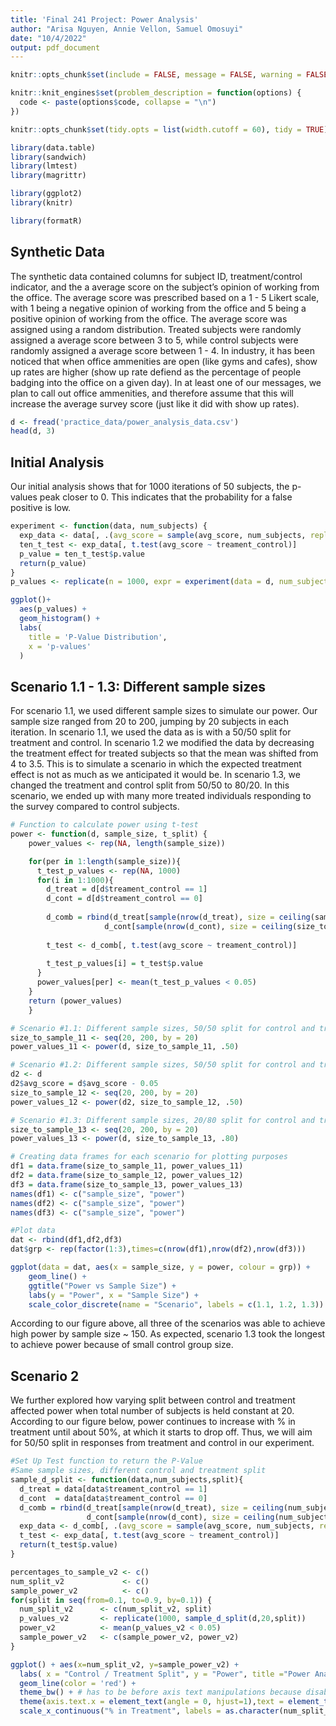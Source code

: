 ```yaml
---
title: 'Final 241 Project: Power Analysis'
author: "Arisa Nguyen, Annie Vellon, Samuel Omosuyi"
date: "10/4/2022"
output: pdf_document
---
```

```r
knitr::opts_chunk$set(include = FALSE, message = FALSE, warning = FALSE )

knitr::knit_engines$set(problem_description = function(options) {
  code <- paste(options$code, collapse = "\n")
})

knitr::opts_chunk$set(tidy.opts = list(width.cutoff = 60), tidy = TRUE)
```

```r
library(data.table)
library(sandwich)
library(lmtest)
library(magrittr)

library(ggplot2)
library(knitr)

library(formatR)
```

## Synthetic Data
The synthetic data contained columns for subject ID, treatment/control indicator, and the a average score on the subject's opinion of working from the office. The average score was prescribed based on a 1 - 5 Likert scale, with 1 being a negative opinion of working from the office and 5 being a positive opinion of working from the office. The average score was assigned using a random distribution. Treated subjects were randomly assigned a average score between 3 to 5, while control subjects were randomly assigned a average score between 1 - 4. In industry, it has been noticed that when office ammenities are open (like gyms and cafes), show up rates are higher (show up rate defiend as the percentage of people badging into the office on a given day). In at least one of our messages, we plan to call out office ammenities, and therefore assume that this will increase the average survey score (just like it did with show up rates). 

```r
d <- fread('practice_data/power_analysis_data.csv')
head(d, 3)
```

## Initial Analysis 
Our initial analysis shows that for 1000 iterations of 50 subjects, the p-values peak closer to 0. This indicates that the probability for a false positive is low. 

```r
experiment <- function(data, num_subjects) {
  exp_data <- data[, .(avg_score = sample(avg_score, num_subjects, replace = TRUE)), by = treament_control]
  ten_t_test <- exp_data[, t.test(avg_score ~ treament_control)]
  p_value = ten_t_test$p.value
  return(p_value)
}
p_values <- replicate(n = 1000, expr = experiment(data = d, num_subjects = 50))
```

```r
ggplot()+
  aes(p_values) +
  geom_histogram() +
  labs(
    title = 'P-Value Distribution',
    x = 'p-values'
  )
```


## Scenario 1.1 - 1.3: Different sample sizes 
For scenario 1.1, we used different sample sizes to simulate our power. Our sample size ranged from 20 to 200, jumping by 20 subjects in each iteration. In scenario 1.1, we used the data as is with a 50/50 split for treatment and control. In scenario 1.2 we modified the data by decreasing the treatment effect for treated subjects so that the mean was shifted from 4 to 3.5. This is to simulate a scenario in which the expected treatment effect is not as much as we anticipated it would be. In scenario 1.3, we changed the treatment and control split from 50/50 to 80/20. In this scenario, we ended up with many more treated individuals responding to the survey compared to control subjects. 

```r
# Function to calculate power using t-test
power <- function(d, sample_size, t_split) {
    power_values <- rep(NA, length(sample_size)) 

    for(per in 1:length(sample_size)){
      t_test_p_values <- rep(NA, 1000) 
      for(i in 1:1000){
        d_treat = d[d$treament_control == 1]
        d_cont = d[d$treament_control == 0]
      
        d_comb = rbind(d_treat[sample(nrow(d_treat), size = ceiling(sample_size[per]*(t_split)), replace = TRUE), ],
                     d_cont[sample(nrow(d_cont), size = ceiling(size_to_sample_11[per]*(1 - t_split)), replace = TRUE), ])
      
        t_test <- d_comb[, t.test(avg_score ~ treament_control)]
        
        t_test_p_values[i] = t_test$p.value
      }
      power_values[per] <- mean(t_test_p_values < 0.05)
    }
    return (power_values)
    }
```

```r
# Scenario #1.1: Different sample sizes, 50/50 split for control and treatment
size_to_sample_11 <- seq(20, 200, by = 20)
power_values_11 <- power(d, size_to_sample_11, .50)
```

```r
# Scenario #1.2: Different sample sizes, 50/50 split for control and treatment, decreased average of treatment effect 
d2 <- d
d2$avg_score = d$avg_score - 0.05
size_to_sample_12 <- seq(20, 200, by = 20)
power_values_12 <- power(d2, size_to_sample_12, .50)
```

```r
# Scenario #1.3: Different sample sizes, 20/80 split for control and treatment
size_to_sample_13 <- seq(20, 200, by = 20)
power_values_13 <- power(d, size_to_sample_13, .80)
```

```r
# Creating data frames for each scenario for plotting purposes
df1 = data.frame(size_to_sample_11, power_values_11)
df2 = data.frame(size_to_sample_12, power_values_12) 
df3 = data.frame(size_to_sample_13, power_values_13) 
names(df1) <- c("sample_size", "power")
names(df2) <- c("sample_size", "power")
names(df3) <- c("sample_size", "power")

#Plot data 
dat <- rbind(df1,df2,df3)
dat$grp <- rep(factor(1:3),times=c(nrow(df1),nrow(df2),nrow(df3)))

ggplot(data = dat, aes(x = sample_size, y = power, colour = grp)) + 
    geom_line() +
    ggtitle("Power vs Sample Size") +
    labs(y = "Power", x = "Sample Size") +
    scale_color_discrete(name = "Scenario", labels = c(1.1, 1.2, 1.3))
```

According to our figure above, all three of the scenarios was able to achieve high power by sample size ~ 150. As expected, scenario 1.3 took the longest to achieve power because of small control group size. 

## Scenario 2
We further explored how varying split between control and treatment affected power when total number of subjects is held constant at 20. According to our figure below, power continues to increase with % in treatment until about 50%, at which it starts to drop off. Thus, we will aim for 50/50 split in responses from treatment and control in our experiment. 

```r
#Set Up Test function to return the P-Value
#Same sample sizes, different control and treatment split
sample_d_split <- function(data,num_subjects,split){
  d_treat = data[data$treament_control == 1]
  d_cont  = data[data$treament_control == 0]
  d_comb = rbind(d_treat[sample(nrow(d_treat), size = ceiling(num_subjects*split), replace = TRUE), ],
                 d_cont[sample(nrow(d_cont), size = ceiling(num_subjects*(1-split)), replace = TRUE), ])
  exp_data <- d_comb[, .(avg_score = sample(avg_score, num_subjects, replace = TRUE)), by = treament_control]
  t_test <- exp_data[, t.test(avg_score ~ treament_control)]
  return(t_test$p.value)
}
```

```r
percentages_to_sample_v2 <- c()
num_split_v2             <- c()
sample_power_v2          <- c()
for(split in seq(from=0.1, to=0.9, by=0.1)) {
  num_split_v2      <- c(num_split_v2, split)
  p_values_v2       <- replicate(1000, sample_d_split(d,20,split))
  power_v2          <- mean(p_values_v2 < 0.05)
  sample_power_v2   <- c(sample_power_v2, power_v2)
}
```


```r
ggplot() + aes(x=num_split_v2, y=sample_power_v2) +
  labs( x = "Control / Treatment Split", y = "Power", title ="Power Analysis based on varying split in control and treatment split") +
  geom_line(color = 'red') + 
  theme_bw() + # has to be before axis text manipulations because disables their effect otherwise
  theme(axis.text.x = element_text(angle = 0, hjust=1),text = element_text(size=8))+
  scale_x_continuous("% in Treatment", labels = as.character(num_split_v2), breaks = num_split_v2)
```
